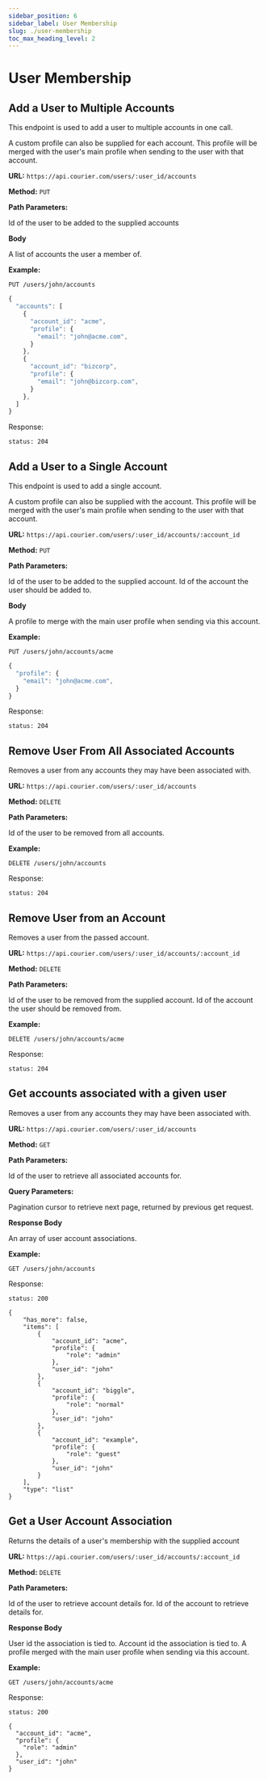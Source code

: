 ```yaml
---
sidebar_position: 6
sidebar_label: User Membership
slug: ./user-membership
toc_max_heading_level: 2
---
```



# User Membership

## Add a User to Multiple Accounts

This endpoint is used to add a user to multiple accounts in one call.

A custom profile can also be supplied for each account. This profile will be merged with the user's main profile when sending to the user with that account.

**URL:** `https://api.courier.com/users/:user_id/accounts`

**Method:** `PUT`

**Path Parameters:**

<Params>
  <Param name="user_id" type="string" required>
    Id of the user to be added to the supplied accounts
  </Param>
</Params>

**Body**

<Params>
  <Param name="accounts" type="UserAccountAssociation">
    A list of accounts the user a member of.
    <ChildParams name="user account association type">
      <UserAccountAssociation />
    </ChildParams>
  </Param>
</Params>

**Example:**

`PUT /users/john/accounts`

```js
{
  "accounts": [
    {
      "account_id": "acme",
      "profile": {
        "email": "john@acme.com",
      }
    },
    {
      "account_id": "bizcorp",
      "profile": {
        "email": "john@bizcorp.com",
      }
    },
  ]
}
```

Response:

```
status: 204
```

## Add a User to a Single Account

This endpoint is used to add a single account.

A custom profile can also be supplied with the account. This profile will be merged with the user's main profile when sending to the user with that account.

**URL:** `https://api.courier.com/users/:user_id/accounts/:account_id`

**Method:** `PUT`

**Path Parameters:**

<Params>
  <Param name="user_id" type="string" required>
    Id of the user to be added to the supplied account.
  </Param>
  <Param name="account_id" type="string" required>
    Id of the account the user should be added to.
  </Param>
</Params>

**Body**

<Params>
  <Param name="profile" type="Profile">
    A profile to merge with the main user profile when sending via this account.
    <ChildParams name="profile type">
      <Profile />
    </ChildParams>
  </Param>
</Params>

**Example:**

`PUT /users/john/accounts/acme`

```js
{
  "profile": {
    "email": "john@acme.com",
  }
}
```

Response:

```
status: 204
```

## Remove User From All Associated Accounts

Removes a user from any accounts they may have been associated with.

**URL:** `https://api.courier.com/users/:user_id/accounts`

**Method:** `DELETE`

**Path Parameters:**

<Params>
  <Param name="user_id" type="string" required>
    Id of the user to be removed from all accounts.
  </Param>
</Params>

**Example:**

`DELETE /users/john/accounts`

Response:

```
status: 204
```

## Remove User from an Account

Removes a user from the passed account.

**URL:** `https://api.courier.com/users/:user_id/accounts/:account_id`

**Method:** `DELETE`

**Path Parameters:**

<Params>
  <Param name="user_id" type="string" required>
    Id of the user to be removed from the supplied account.
  </Param>
  <Param name="account_id" type="string" required>
    Id of the account the user should be removed from.
  </Param>
</Params>

**Example:**

`DELETE /users/john/accounts/acme`

Response:

```
status: 204
```

## Get accounts associated with a given user

Removes a user from any accounts they may have been associated with.

**URL:** `https://api.courier.com/users/:user_id/accounts`

**Method:** `GET`

**Path Parameters:**

<Params>
  <Param name="user_id" type="string" required>
    Id of the user to retrieve all associated accounts for.
  </Param>
</Params>

**Query Parameters:**

<Params>
  <Param name="cursor" type="string">
    Pagination cursor to retrieve next page, returned by previous get request.
  </Param>
</Params>

**Response Body**

<PaginatedResponse type="array<UserAccountAssociation>">
  An array of user account associations.
  <ChildParams name="user account association type">
    <UserAccountAssociation />
  </ChildParams>
</PaginatedResponse>

**Example:**

`GET /users/john/accounts`

Response:

```
status: 200
```

```
{
	"has_more": false,
	"items": [
		{
			"account_id": "acme",
			"profile": {
				"role": "admin"
			},
			"user_id": "john"
		},
		{
			"account_id": "biggle",
			"profile": {
				"role": "normal"
			},
			"user_id": "john"
		},
		{
			"account_id": "example",
			"profile": {
				"role": "guest"
			},
			"user_id": "john"
		}
	],
	"type": "list"
}
```

## Get a User Account Association

Returns the details of a user's membership with the supplied account

**URL:** `https://api.courier.com/users/:user_id/accounts/:account_id`

**Method:** `DELETE`

**Path Parameters:**

<Params>
  <Param name="user_id" type="string" required>
    Id of the user to retrieve account details for.
  </Param>
  <Param name="account_id" type="string" required>
    Id of the account to retrieve details for.
  </Param>
</Params>

**Response Body**

<Params>
  <Param name="user_id" type="string" required>
    User id the association is tied to.
  </Param>
  <Param name="account_id" type="string" required>
    Account id the association is tied to.
  </Param>
  <Param name="profile" type="Profile">
    A profile merged with the main user profile when sending via this account.
    <ChildParams name="profile type">
      <Profile />
    </ChildParams>
  </Param>
</Params>

**Example:**

`GET /users/john/accounts/acme`

Response:

```
status: 200
```

```
{
  "account_id": "acme",
  "profile": {
    "role": "admin"
  },
  "user_id": "john"
}
```
